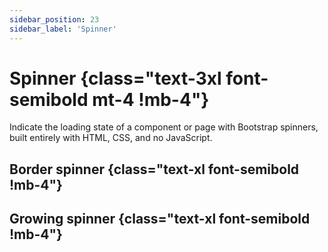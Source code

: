 ```yaml
---
sidebar_position: 23
sidebar_label: 'Spinner'
---
```


# Spinner {class="text-3xl font-semibold mt-4 !mb-4"}

Indicate the loading state of a component or page with Bootstrap spinners, built entirely with HTML,
CSS, and no JavaScript.

## Border spinner {class="text-xl font-semibold !mb-4"}

<BorderSpinner />

## Growing spinner {class="text-xl font-semibold !mb-4"}

<GrowingSpinner />

